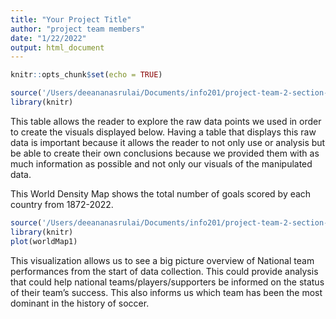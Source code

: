```yaml
---
title: "Your Project Title"
author: "project team members"
date: "1/22/2022"
output: html_document
---
```


```r
knitr::opts_chunk$set(echo = TRUE)
```

```r
source('/Users/deeananasrulai/Documents/info201/project-team-2-section-ac/source/table.sourcefile.R')
library(knitr)
```
This table allows the reader to explore the raw data points we used in order to create the visuals displayed below. Having a table that displays this raw data is important because it allows the reader to not only use or analysis but be able to create their own conclusions because we provided them with as much information as possible and not only our visuals of the manipulated data.

This World Density Map shows the total number of goals scored by each country from 1872-2022. 

```r
source('/Users/deeananasrulai/Documents/info201/project-team-2-section-ac/source/Deeana_source_file.R')
library(knitr)
plot(worldMap1)
```
This visualization allows us to see a big picture overview of National team performances from the start of data collection. This could provide analysis that could help national teams/players/supporters be informed on the status of their team’s success. This also informs us which team has been the most dominant in the history of soccer.
